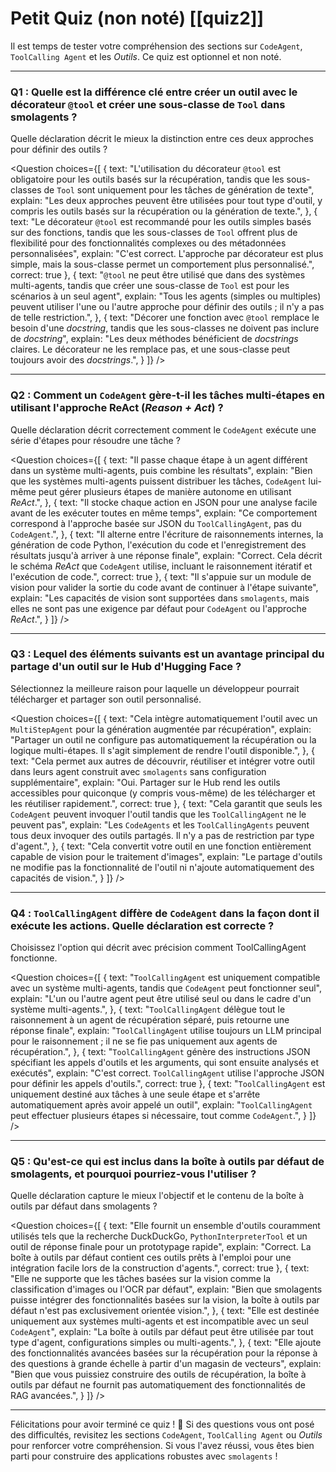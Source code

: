 # Petit Quiz (non noté) [[quiz2]]

Il est temps de tester votre compréhension des sections sur `CodeAgent`, `ToolCalling Agent` et les *Outils*. Ce quiz est optionnel et non noté.

---

### Q1 : Quelle est la différence clé entre créer un outil avec le décorateur `@tool` et créer une sous-classe de `Tool` dans smolagents ?

Quelle déclaration décrit le mieux la distinction entre ces deux approches pour définir des outils ?

<Question
choices={[
  {
    text: "L'utilisation du décorateur <code>@tool</code> est obligatoire pour les outils basés sur la récupération, tandis que les sous-classes de <code>Tool</code> sont uniquement pour les tâches de génération de texte",
    explain: "Les deux approches peuvent être utilisées pour tout type d'outil, y compris les outils basés sur la récupération ou la génération de texte.",
  },
  {
    text: "Le décorateur <code>@tool</code> est recommandé pour les outils simples basés sur des fonctions, tandis que les sous-classes de <code>Tool</code> offrent plus de flexibilité pour des fonctionnalités complexes ou des métadonnées personnalisées",
    explain: "C'est correct. L'approche par décorateur est plus simple, mais la sous-classe permet un comportement plus personnalisé.",
    correct: true
  },
  {
    text: "<code>@tool</code> ne peut être utilisé que dans des systèmes multi-agents, tandis que créer une sous-classe de <code>Tool</code> est pour les scénarios à un seul agent",
    explain: "Tous les agents (simples ou multiples) peuvent utiliser l'une ou l'autre approche pour définir des outils ; il n'y a pas de telle restriction.",
  },
  {
    text: "Décorer une fonction avec <code>@tool</code> remplace le besoin d'une <i>docstring</i>, tandis que les sous-classes ne doivent pas inclure de <i>docstring</i>",
    explain: "Les deux méthodes bénéficient de <i>docstrings</i> claires. Le décorateur ne les remplace pas, et une sous-classe peut toujours avoir des <i>docstrings</i>.",
  }
]}
/>

---

### Q2 : Comment un `CodeAgent` gère-t-il les tâches multi-étapes en utilisant l'approche ReAct (*Reason + Act*) ?

Quelle déclaration décrit correctement comment le <code>CodeAgent</code> exécute une série d'étapes pour résoudre une tâche ?

<Question
choices={[
  {
    text: "Il passe chaque étape à un agent différent dans un système multi-agents, puis combine les résultats",
    explain: "Bien que les systèmes multi-agents puissent distribuer les tâches, <code>CodeAgent</code> lui-même peut gérer plusieurs étapes de manière autonome en utilisant <i>ReAct</i>.",
  },
  {
    text: "Il stocke chaque action en JSON pour une analyse facile avant de les exécuter toutes en même temps",
    explain: "Ce comportement correspond à l'approche basée sur JSON du <code>ToolCallingAgent</code>, pas du <code>CodeAgent</code>.",
  },
  {
    text: "Il alterne entre l'écriture de raisonnements internes, la génération de code Python, l'exécution du code et l'enregistrement des résultats jusqu'à arriver à une réponse finale",
    explain: "Correct. Cela décrit le schéma <i>ReAct</i> que <code>CodeAgent</code> utilise, incluant le raisonnement itératif et l'exécution de code.",
    correct: true
  },
  {
    text: "Il s'appuie sur un module de vision pour valider la sortie du code avant de continuer à l'étape suivante",
    explain: "Les capacités de vision sont supportées dans <code>smolagents</code>, mais elles ne sont pas une exigence par défaut pour <code>CodeAgent</code> ou l'approche <i>ReAct</i>.",
  }
]}
/>

---

### Q3 : Lequel des éléments suivants est un avantage principal du partage d'un outil sur le Hub d'Hugging Face ?

Sélectionnez la meilleure raison pour laquelle un développeur pourrait télécharger et partager son outil personnalisé.

<Question
choices={[
  {
    text: "Cela intègre automatiquement l'outil avec un <code>MultiStepAgent</code> pour la génération augmentée par récupération",
    explain: "Partager un outil ne configure pas automatiquement la récupération ou la logique multi-étapes. Il s'agit simplement de rendre l'outil disponible.",
  },
  {
    text: "Cela permet aux autres de découvrir, réutiliser et intégrer votre outil dans leurs agent construit avec <code>smolagents</code> sans configuration supplémentaire",
    explain: "Oui. Partager sur le Hub rend les outils accessibles pour quiconque (y compris vous-même) de les télécharger et les réutiliser rapidement.",
    correct: true
  },
  {
    text: "Cela garantit que seuls les <code>CodeAgent</code> peuvent invoquer l'outil tandis que les <code>ToolCallingAgent</code> ne le peuvent pas",
    explain: "Les <code>CodeAgents</code> et les <code>ToolCallingAgents</code> peuvent tous deux invoquer des outils partagés. Il n'y a pas de restriction par type d'agent.",
  },
  {
    text: "Cela convertit votre outil en une fonction entièrement capable de vision pour le traitement d'images",
    explain: "Le partage d'outils ne modifie pas la fonctionnalité de l'outil ni n'ajoute automatiquement des capacités de vision.",
  }
]}
/>

---

### Q4 : `ToolCallingAgent` diffère de `CodeAgent` dans la façon dont il exécute les actions. Quelle déclaration est correcte ?

Choisissez l'option qui décrit avec précision comment ToolCallingAgent fonctionne.

<Question
choices={[
  {
    text: "<code>ToolCallingAgent</code> est uniquement compatible avec un système multi-agents, tandis que <code>CodeAgent</code> peut fonctionner seul",
    explain: "L'un ou l'autre agent peut être utilisé seul ou dans le cadre d'un système multi-agents.",
  },
  {
    text: "<code>ToolCallingAgent</code> délègue tout le raisonnement à un agent de récupération séparé, puis retourne une réponse finale",
    explain: "<code>ToolCallingAgent</code> utilise toujours un LLM principal pour le raisonnement ; il ne se fie pas uniquement aux agents de récupération.",
  },
  {
    text: "<code>ToolCallingAgent</code> génère des instructions JSON spécifiant les appels d'outils et les arguments, qui sont ensuite analysés et exécutés",
    explain: "C'est correct. <code>ToolCallingAgent</code> utilise l'approche JSON pour définir les appels d'outils.",
    correct: true
  },
  {
    text: "<code>ToolCallingAgent</code> est uniquement destiné aux tâches à une seule étape et s'arrête automatiquement après avoir appelé un outil",
    explain: "<code>ToolCallingAgent</code> peut effectuer plusieurs étapes si nécessaire, tout comme <code>CodeAgent</code>.",
  }
]}
/>

---

### Q5 : Qu'est-ce qui est inclus dans la boîte à outils par défaut de smolagents, et pourquoi pourriez-vous l'utiliser ?

Quelle déclaration capture le mieux l'objectif et le contenu de la boîte à outils par défaut dans smolagents ?

<Question
choices={[
  {
    text: "Elle fournit un ensemble d'outils couramment utilisés tels que la recherche DuckDuckGo, <code>PythonInterpreterTool</code> et un outil de réponse finale pour un prototypage rapide",
    explain: "Correct. La boîte à outils par défaut contient ces outils prêts à l'emploi pour une intégration facile lors de la construction d'agents.",
    correct: true
  },
  {
    text: "Elle ne supporte que les tâches basées sur la vision comme la classification d'images ou l'OCR par défaut",
    explain: "Bien que smolagents puisse intégrer des fonctionnalités basées sur la vision, la boîte à outils par défaut n'est pas exclusivement orientée vision.",
  },
  {
    text: "Elle est destinée uniquement aux systèmes multi-agents et est incompatible avec un seul <code>CodeAgent</code>",
    explain: "La boîte à outils par défaut peut être utilisée par tout type d'agent, configurations simples ou multi-agents.",
  },
  {
    text: "Elle ajoute des fonctionnalités avancées basées sur la récupération pour la réponse à des questions à grande échelle à partir d'un magasin de vecteurs",
    explain: "Bien que vous puissiez construire des outils de récupération, la boîte à outils par défaut ne fournit pas automatiquement des fonctionnalités de RAG avancées.",
  }
]}
/>

---

Félicitations pour avoir terminé ce quiz ! 🎉 Si des questions vous ont posé des difficultés, revisitez les sections `CodeAgent`, `ToolCalling Agent` ou *Outils* pour renforcer votre compréhension. Si vous l'avez réussi, vous êtes bien parti pour construire des applications robustes avec `smolagents` !
